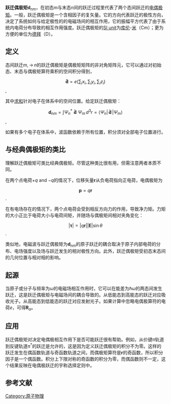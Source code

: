 '''跃迁偶极矩'''<math>\scriptstyle{\mathbf{d}_{nm}}</math>，在初态<math>\scriptstyle{m}</math>与末态<math>\scriptstyle{n}</math>间的跃迁过程里代表了两个态间跃迁的[[电偶极矩|电偶极矩]]。一般，跃迁偶极矩是一个含相因子的复矢量。它的方向代表跃迁的极性方向，决定了系统如何与给定极性的的电磁场间的相互作用，它的振幅平方代表了由于系统内电荷分布导致的相互作用强度。跃迁偶极矩的[[国际单位|SI unit]]为[[库伦|库伦]]-[[米_(单位)|米]]（Cm）；更为方便的单位为[[德拜|德拜]]（D）。

== 定义 ==

态间跃迁<math>\scriptstyle{m, \rightarrow\, n}</math>的跃迁偶极矩是偶极矩矩阵的非对角矩阵元，它可以通过对初始态、末态与偶极矩算符乘积的空间积分得到，

:<math>\mathbf{\hat{d}} = e\left(\sum_i x_i, \sum_i y_i, \sum_i z_i\right)</math>,

其中[[求和|求和]]针对电子在体系中的空间位置。给定跃迁偶极矩：

:<math>\mathbf{d}_{nm} = \int \Psi^*_n \,\, \mathbf{\hat{d}} \,\, \Psi_m \, d^3r = \langle\Psi_n|\,\mathbf{\hat{d}}\,|\Psi_m\rangle</math>,

如果有多个电子在体系中，波函数依赖于所有位置，积分须对全部电子位置进行。

== 与经典偶极矩的类比 ==
{{main|电偶极矩}}

理解跃迁偶极矩可类比经典偶极矩。尽管这种类比很有用，但需注意两者本质不同。

在两个点电荷<math>\scriptstyle{+q}</math> and <math>\scriptstyle{-q}</math>的情况下，位移矢量<math>\scriptstyle{\mathbf{r}}</math>从负电荷指向正电荷，电偶极矩为

:<math>\mathbf{p} = q\mathbf{r}</math>.

在有电场存在的情况下，两个点电荷会受到相反方向力的作用，导致净力矩。力矩的大小正比于电荷大小与电荷间矩，并随场与偶极矩间相对夹角变化：

:<math>|\mathbf{\tau}| = |q\mathbf{r}||\mathbf{E}|\sin\theta</math>.

类似地，电磁波与跃迁偶极矩为<math>\scriptstyle{\mathbf{d}_{nm}}</math>的原子跃迁的耦合取决于原子内部电荷的分布、电场强度以及场与跃迁发生的相对极性方向。此外，跃迁偶极矩受初态末态间的几何位置与相对相的影响。

== 起源 ==

当原子或分子与频率为<math>\scriptstyle{\omega}</math>的电磁场相互作用时，它可以在能差为<math>\scriptstyle{\hbar\omega}</math>的两态间发生跃迁，这是跃迁偶极矩与电磁场间的耦合导致的。从低能态到高能态的跃迁对应吸收光子。从高能态到低能态的跃迁对应发射光子。如果计算中忽略电偶极算符的电荷<math>\scriptstyle{e}</math>，可得<math>\scriptstyle{\mathbf{R}_\alpha}</math>。

== 应用 ==

跃迁偶极矩对决定电偶极相互作用下是否可能跃迁很有帮助。例如，从价键<math>\scriptstyle{\pi}</math>轨道到反键轨道<math>\scriptstyle{\pi^*}</math>的跃迁是允许的，这是因为定义跃迁偶极矩的积分不为零。这样的跃迁发生在偶函数轨道与奇函数轨道之间，而偶极矩算符是<math>\scriptstyle{\mathbf{r}}</math>的奇函数，所以积分因子是一个偶函数。积分上下限对称的奇函数的积分为零，而偶函数则不一定，这个结果反映在电偶极跃迁的宇称选择定则中。

== 参考文献 ==

{{cite web
  | last = 
  | first = 
  | authorlink = 
  | coauthors = 
  | title = IUPAC compendium of Chemical Terminology
  | work = 
  | publisher = IUPAC
  | year = 1997
  | url = http://goldbook.iupac.org/T06460.html
  | format = 
  | doi = 
  | accessdate = 2007-01-15
  | archive-date = 2007-07-21
  | archive-url = https://web.archive.org/web/20070721163152/http://goldbook.iupac.org/T06460.html
  | dead-url = no
  }}

[[Category:原子物理|Category:原子物理]]